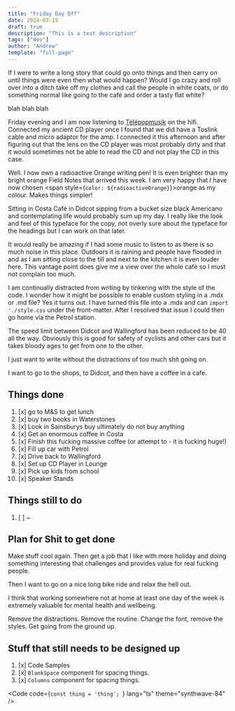 ```yaml
---
title: "Friday Day Off"
date: 2024-03-15
draft: true
description: "This is a test description"
tags: ["dev"]
author: "Andrew"
template: "full-page"
---
```





<Columns columns="2">

If I were to write a long story that could go onto things and then carry on until things were even then what would happen? Would I go crazy and roll over into a ditch take off my clothes and call the people in white coats, or do something normal like going to the café and order a tasty flat white?

<div>
blah blah blah

<BlankSpace height="2em" background={radioactiveOrange} spacing="1rem 1rem" />
<BlankSpace height="2em" background={radioactiveOrange} spacing="1rem 1rem" />
<BlankSpace height="2em" background={radioactiveOrange} spacing="1rem 1rem" />

</div>
</Columns>

<BlankSpace height="2em" background={radioactiveOrange} spacing="1rem 1rem" />

Friday evening and I am now listening to [Télépopmusik](https://en.wikipedia.org/wiki/T%C3%A9l%C3%A9popmusik) on the hifi. Connected my ancient CD player once I found that we did have a Toslink cable and micro adaptor for the amp. I connected it this afternoon and after figuring out that the lens on the CD player was most probably dirty and that it would sometimes not be able to read the CD and not play the CD in this case.

<BlankSpace height="400px" background={radioactiveOrange} spacing="1rem 3rem" />

Well. I now own a radioactive Orange writing pen! It is even brighter than my bright orange Field Notes that arrived this week. I am very happy that I have now chosen <span style={`color: ${radioactiveOrange}`}>orange</span> as my colour. Makes things simpler!

<BlankSpace height="400px" background={radioactiveOrange} spacing="1rem 3rem" />

Sitting in Costa Café in Didcot sipping from a bucket size black Americano and contemplating life would probably sum up my day. I really like the look and feel of this typeface for the copy, not overly sure about the typeface for the headings but I can work on that later.

It would really be amazing if I had some music to listen to as there is so much noise in this place. Outdoors it is raining and people have flooded in and as I am sitting close to the till and next to the kitchen it is even louder here. This vantage point does give me a view over the whole café so I must not complain too much.

I am continually distracted from writing by tinkering with the style of the code. I wonder how it might be possible to enable custom styling in a .mdx or .md file? Yes it turns out. I have turned this file into a .mdx and can `import './style.css` under the front-matter. After I resolved that issue I could then go home via the Petrol station.

The speed limit between Didcot and Wallingford has been reduced to be 40 all the way. Obviously this is good for safety of cyclists and other cars but it takes bloody ages to get from one to the other.

<BlankSpace
  height="400px"
  background="color-mix(in hsl, black, transparent 95%)"
  spacing="1rem 3rem"
/>

I just want to write without the distractions of too much shit going on.

I want to go to the shops, to Didcot, and then have a coffee in a cafe.

## Things done

1. [x] go to M&amp;S to get lunch
1. [x] buy two books in Waterstones
1. [x] Look in Sainsburys buy ultimately do not buy anything
1. [x] Get an enormous coffee in Costa
1. [x] Finish this fucking massive coffee (or attempt to - it is fucking huge!)
1. [x] Fill up car with Petrol
1. [x] Drive back to Wallingford
1. [x] Set up CD Player in Lounge
1. [x] Pick up kids from school
1. [x] Speaker Stands

## Things still to do

1. [ ] ~

## Plan for Shit to get done

Make stuff cool again. Then get a job that I like with more holiday and doing something interesting that challenges and provides value for real fucking people.

Then I want to go on a nice long bike ride and relax the hell out.

I think that working somewhere not at home at least one day of the week is extremely valuable for mental health and wellbeing.

Remove the distractions. Remove the routine. Change the font, remove the styles. Get going from the ground up.

## Stuff that still needs to be designed up

1. [x] Code Samples
1. [x] `BlankSpace` component for spacing things.
1. [x] `Columns` component for spacing things.

<Code
  code={`const thing = 'thing';
`}
  lang="ts"
  theme="synthwave-84"
/>
